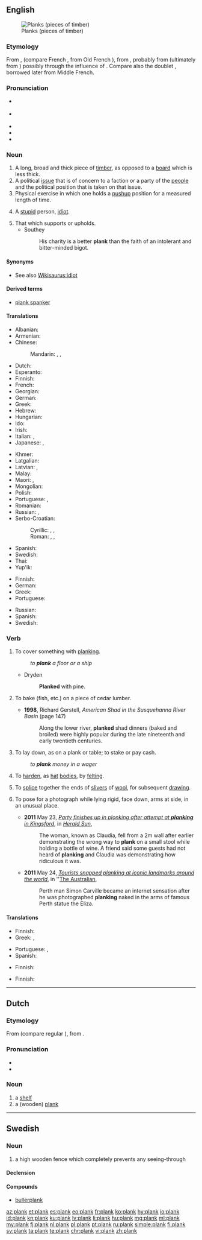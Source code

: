 ==English==
[[File:Wood planks texture.jpg|thumb|Planks (pieces of timber)]]

===Etymology===
From {{etyl|xno|en}} {{m|fro|planke}}, {{etyl|ONF.|en}} {{m|fro|planque}} (compare French {{m|fr|planche}}, from Old French {{m|fro|planche}}), from {{etyl|LL.|en}} {{m|la|planca}}, probably from {{m|la|*palanca}} (ultimately from {{etyl|la|en}} {{m|la|phalanga}}) possibly through the influence of {{m|la|planus}}. Compare also the doublet {{m|en|planch}}, borrowed later from Middle French.

===Pronunciation===
* {{a|UK}} {{IPA|/plæŋk/|lang=en}}
* {{a|US}} {{IPA|/pleɪŋk/|/plæŋk/|lang=en}}
* {{audio|en-us-plank.ogg|Audio (US)|lang=en}}
* {{rhymes|æŋk|lang=en}}
* {{homophones|lang=en|Planck}}

===Noun===
{{en-noun}}

# A long, broad and thick piece of [[timber]], as opposed to a [[board]] which is less thick.
# A political [[issue]] that is of concern to a faction or a party of the [[people]] and the political position that is taken on that issue.
# Physical exercise in which one holds a [[pushup]] position for a measured length of time.
# {{label|en|British|slang}} A [[stupid]] person, [[idiot]].
# That which supports or upholds.
#* Southey
#*: His charity is a better '''plank''' than the faith of an intolerant and bitter-minded bigot.

====Synonyms====
* See also [[Wikisaurus:idiot]]

====Derived terms====
* [[plank spanker]]

====Translations====
{{trans-top|long, broad and thick piece of timber}}
* Albanian: {{t+|sq|dhogë|f}}
* Armenian: {{t-needed|hy}}
* Chinese:
*: Mandarin: {{t+|cmn|板|tr=bǎn|sc=Hani}}, {{t+|cmn|板子|tr=bǎnzi|sc=Hani}}, {{t+|cmn|木板|tr=mùbǎn|sc=Hani}}
* Dutch: {{t+|nl|plank|c}}
* Esperanto: {{t|eo|tabulo}}
* Finnish: {{t+|fi|lankku}}
* French: {{t+|fr|planche|f}}
* Georgian: {{t-needed|ka}}
* German: {{t+|de|Planke|f}}
* Greek: {{t+|el|σανίδα|f}}
* Hebrew: {{t-needed|he}}
* Hungarian: {{t-needed|hu}}
* Ido: {{t+|io|planko}}
* Irish: {{t|ga|clár|m}}
* Italian: {{t+|it|tavola}}, {{t+|it|asse}}
* Japanese: {{t|ja|厚板|tr=あついた, atsuita|sc=Jpan}}, {{t+|ja|板|tr=いた, ita|sc=Jpan}}
{{trans-mid}}
* Khmer: {{t+|km|ក្ដារ|tr=kdaa|sc=Khmr}}
* Latgalian: {{t|ltg|goldskaļs}}
* Latvian: {{t+|lv|dēlis|m}}, {{t+|lv|galds|m}} {{qualifier|outdated}}
* Malay: {{t+|ms|papan}}
* Maori: {{t|mi|papa rākau}}, {{t|mi|paraki}}
* Mongolian: {{t+|mn|самбар|sc=Cyrl}}
* Polish: {{t+|pl|deska|f}}
* Portuguese: {{t+|pt|tábua|f}}, {{t+|pt|prancha|f}}
* Romanian: {{t+|ro|scândură|f}}
* Russian: {{t+|ru|доска́|f}}, {{t+|ru|пла́нка|f}}
* Serbo-Croatian:
*: Cyrillic: {{t|sh|планка|f}}, {{t|sh|фосна|f}}, {{t|sh|талпа|f}}
*: Roman: {{t+|sh|planka|f}}, {{t+|sh|fosna|f}}, {{t+|sh|talpa|f}}
* Spanish: {{t+|es|tablón}}
* Swedish: {{t+|sv|planka}}
* Thai: {{t-needed|th}}
* Yup'ik: {{t|esu|tuskaq}}
{{trans-bottom}}

{{trans-top|political issue}}
* Finnish: {{t+|fi|periaate}}
* German: {{t+|de|Schwerpunkt|m}}
* Greek: {{t|el|[[μέρος]] [[πολιτικού]] [[προγράμματος]]|m}}
* Portuguese: {{t|pt|[[ponto]] [[de]] [[contenção]]|m}}
{{trans-mid}}
* Russian: {{t|ru|пункт програ́ммы|m}}
* Spanish: {{t+|es|artículo}}
* Swedish: {{t|sv|programpunkt}}
{{trans-bottom}}

===Verb===
{{en-verb}}

# {{label|en|transitive}} To cover something with [[planking]].
#: ''to '''plank''' a floor or a ship''
#* Dryden
#*: '''Planked''' with pine.
# {{label|en|transitive}} To bake (fish, etc.) on a piece of cedar lumber.
#* '''1998''', Richard Gerstell, ''American Shad in the Susquehanna River Basin'' (page 147)
#*: Along the lower river, '''planked''' shad dinners (baked and broiled) were highly popular during the late nineteenth and early twentieth centuries.
# {{label|en|transitive|colloquial}} To lay down, as on a plank or table; to stake or pay cash.
#: ''to '''plank''' money in a wager''
# {{label|en|transitive}} To [[harden]], as [[hat]] [[body|bodies]], by [[felting]].
# To [[splice]] together the ends of [[sliver]]s of [[wool]], for subsequent [[draw]]ing.
# {{label|en|intransitive}} To pose for a photograph while lying rigid, face down, arms at side, in an unusual place.
#* '''2011''' May 23, ''[http://www.heraldsun.com.au/news/more-news/party-finishes-up-in-plonking-after-attempt-at-planking-in-kingsford/story-fn7x8me2-1226060761762 Party finishes up in plonking after attempt at '''planking''' in Kingsford]'', in ''[[w:Herald Sun|Herald Sun]]'',
#*: The woman, known as Claudia, fell from a 2m wall after earlier demonstrating the wrong way to '''plank''' on a small stool while holding a bottle of wine. A friend said some guests had not heard of '''planking''' and Claudia was demonstrating how ridiculous it was.
#* '''2011''' May 24, ''[http://www.theaustralian.com.au/travel/news/tourists-snapped-planking-at-landmarks-around-the-world/story-e6frg8ro-1226061830073 Tourists snapped planking at iconic landmarks around the world]'', in ''[[w:The Australian|The Australian]],
#*: Perth man Simon Carville became an internet sensation after he was photographed '''planking''' naked in the arms of famous Perth statue the Eliza.

====Translations====
{{trans-top|to cover something with planking}}
* Finnish: {{t+|fi|lankuttaa}}
* Greek: {{t+|el|σανιδώνω}}, {{t+|el|στρώνω}}
{{trans-mid}}
* Portuguese: {{t+|pt|entabuar}}, {{t|pt|entabular}}
* Spanish: {{t+|es|entablar}}
{{trans-bottom}}

{{trans-top|to bake on a piece of lumber}}
* Finnish: {{t+|fi|loimuttaa}}
{{trans-mid}}
{{trans-bottom}}

{{trans-top|to lay down, as on a plank or table}}
* Finnish: {{t+|fi|latoa}}
{{trans-mid}}
{{trans-bottom}}

{{trans-top|to harden by felting}}
{{trans-mid}}
{{trans-bottom}}

{{trans-top|to splice together the ends of slivers of wool}}
{{trans-mid}}
{{trans-bottom}}

{{trans-top|to pose for a photograph while lying rigid in an unusual place}}
{{trans-mid}}
{{trans-bottom}}

----

==Dutch==

===Etymology===
From {{etyl|ONF.|nl}} {{m|fro|planke}} (compare regular {{der|nl|fro|planche}}), from {{der|nl|LL.|planca}}.

===Pronunciation===
* {{audio|Nl-plank.ogg|Audio|lang=nl}}
* {{rhymes|ɑŋk|lang=nl}}

===Noun===
{{nl-noun|f|-en|plankje}}

# a [[shelf#English|shelf]]
# a (wooden) [[#English|plank]]

----

==Swedish==

===Noun===
{{sv-noun|n}}

# a high wooden fence which completely prevents any seeing-through

====Declension====
{{sv-infl-noun-n-zero}}

====Compounds====
* [[bullerplank]]

[[az:plank]]
[[et:plank]]
[[es:plank]]
[[eo:plank]]
[[fr:plank]]
[[ko:plank]]
[[hy:plank]]
[[io:plank]]
[[id:plank]]
[[kn:plank]]
[[ku:plank]]
[[lv:plank]]
[[li:plank]]
[[hu:plank]]
[[mg:plank]]
[[ml:plank]]
[[my:plank]]
[[fj:plank]]
[[nl:plank]]
[[pl:plank]]
[[pt:plank]]
[[ru:plank]]
[[simple:plank]]
[[fi:plank]]
[[sv:plank]]
[[ta:plank]]
[[te:plank]]
[[chr:plank]]
[[vi:plank]]
[[zh:plank]]